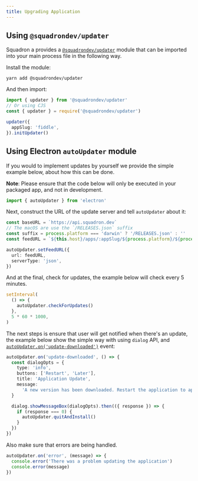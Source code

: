 ```yaml
---
title: Upgrading Application
---
```


## Using `@squadrondev/updater`

Squadron a provides a
[`@squadrondev/updater`](https://github.com/siberianmh/squadron) module that can
be imported into your main process file in the following way.

Install the module:

```shell
yarn add @squadrondev/updater
```

And then import:

```ts
import { updater } from '@squadrondev/updater'
// Or using CJS
const { updater } = require('@squadrondev/updater')

updater({
  appSlug: 'fiddle',
}).initUpdater()
```

## Using Electron `autoUpdater` module

If you would to implement updates by yourself we provide the simple example
below, about how this can be done.

**Note**: Please ensure that the code below will only be executed in your
packaged app, and not in development.

```ts
import { autoUpdater } from 'electron'
```

Next, construct the URL of the update server and tell `autoUpdater` about it:

```ts
const baseURL = `https://api.squadron.dev`
// The macOS are use the `/RELEASES.json` suffix
const suffix = process.platform === 'darwin' ? '/RELEASES.json' : ''
const feedURL = `${this.host}/apps/:appSlug/${process.platform}/${process.arch}${suffix}`

autoUpdater.setFeedURL({
  url: feedURL,
  serverType: 'json',
})
```

And at the final, check for updates, the example below will check every 5
minutes.

```ts
setInterval(
  () => {
    autoUpdater.checkForUpdates()
  },
  5 * 60 * 1000,
)
```

The next steps is ensure that user will get notified when there's an update, the
example below show the simple way with using `dialog` API, and
[`autoUpdater.on('update-downloaded')`](https://www.electronjs.org/docs/latest/api/auto-updater#events)
event:

```ts
autoUpdater.on('update-downloaded', () => {
  const dialogOpts = {
    type: 'info',
    buttons: ['Restart', 'Later'],
    title: 'Application Update',
    message:
      'A new version has been downloaded. Restart the application to apply the updates.',
  }

  dialog.showMessageBox(dialogOpts).then(({ response }) => {
    if (response === 0) {
      autoUpdater.quitAndInstall()
    }
  })
})
```

Also make sure that errors are being handled.

```ts
autoUpdater.on('error', (message) => {
  console.error('There was a problem updating the application')
  console.error(message)
})
```
